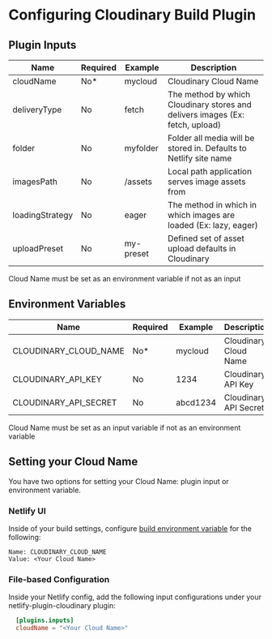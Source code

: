 
<Head>
  <title>Configuration - Netlify Cloudinary</title>
  <meta name="description" content="Configuring the Cloudinary Build Plugin for Netlify." />
  <meta name="og:title" content="Configuring Netlify Cloudinary" />
</Head>

# Configuring Cloudinary Build Plugin

## Plugin Inputs

| Name            | Required | Example   | Description |
|-----------------|----------|-----------| ------------|
| cloudName       | No*      | mycloud   | Cloudinary Cloud Name |
| deliveryType    | No       | fetch     | The method by which Cloudinary stores and delivers images (Ex: fetch, upload) |
| folder          | No       | myfolder  | Folder all media will be stored in. Defaults to Netlify site name |
| imagesPath      | No      | /assets   | Local path application serves image assets from |
| loadingStrategy | No       | eager     | The method in which in which images are loaded (Ex: lazy, eager) |
| uploadPreset    | No       | my-preset | Defined set of asset upload defaults in Cloudinary |

<Callout emoji={false}>
  Cloud Name must be set as an environment variable if not as an input
</Callout>

## Environment Variables

| Name                   | Required | Example  | Description |
|------------------------|----------|----------|-------------|
| CLOUDINARY_CLOUD_NAME  | No*      | mycloud  | Cloudinary Cloud Name |
| CLOUDINARY_API_KEY     | No       | 1234     | Cloudinary API Key |
| CLOUDINARY_API_SECRET  | No       | abcd1234 | Cloudinary API Secret |

<Callout emoji={false}>
  Cloud Name must be set as an input variable if not as an environment variable
</Callout>

## Setting your Cloud Name

You have two options for setting your Cloud Name: plugin input or environment variable.

### Netlify UI

Inside of your build settings, configure [build environment variable](https://docs.netlify.com/configure-builds/environment-variables) for the following:

```
Name: CLOUDINARY_CLOUD_NAME
Value: <Your Cloud Name>
```

### File-based Configuration

Inside your Netlify config, add the following input configurations under your netlify-plugin-cloudinary plugin:

```toml
  [plugins.inputs]
  cloudName = "<Your Cloud Name>"
```